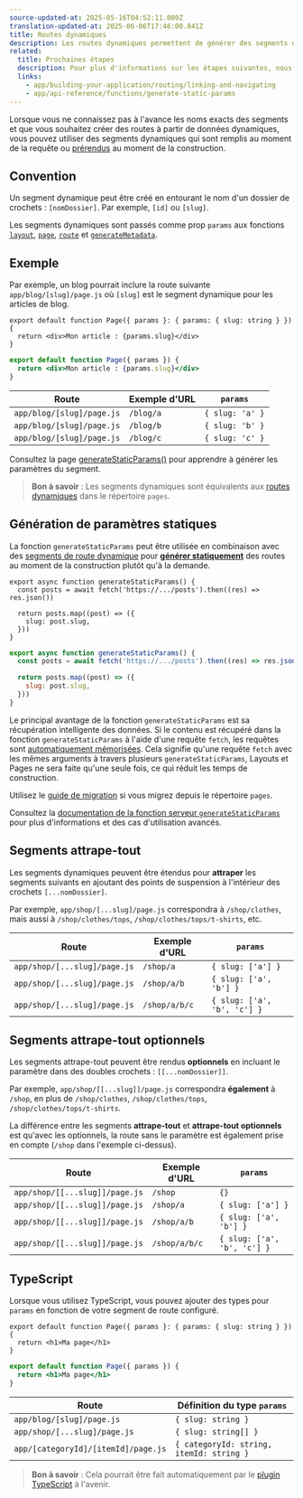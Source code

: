 ```yaml
---
source-updated-at: 2025-05-16T04:52:11.000Z
translation-updated-at: 2025-06-06T17:46:00.841Z
title: Routes dynamiques
description: Les routes dynamiques permettent de générer des segments de route à partir de données dynamiques de manière programmatique.
related:
  title: Prochaines étapes
  description: Pour plus d'informations sur les étapes suivantes, nous recommandons les sections suivantes
  links:
    - app/building-your-application/routing/linking-and-navigating
    - app/api-reference/functions/generate-static-params
---
```


Lorsque vous ne connaissez pas à l'avance les noms exacts des segments et que vous souhaitez créer des routes à partir de données dynamiques, vous pouvez utiliser des segments dynamiques qui sont remplis au moment de la requête ou [prérendus](#generating-static-params) au moment de la construction.

## Convention

Un segment dynamique peut être créé en entourant le nom d'un dossier de crochets : `[nomDossier]`. Par exemple, `[id]` ou `[slug]`.

Les segments dynamiques sont passés comme prop `params` aux fonctions [`layout`](/docs/app/api-reference/file-conventions/layout), [`page`](/docs/app/api-reference/file-conventions/page), [`route`](/docs/app/building-your-application/routing/route-handlers) et [`generateMetadata`](/docs/app/api-reference/functions/generate-metadata#generatemetadata-function).

## Exemple

Par exemple, un blog pourrait inclure la route suivante `app/blog/[slug]/page.js` où `[slug]` est le segment dynamique pour les articles de blog.

```tsx filename="app/blog/[slug]/page.tsx" switcher
export default function Page({ params }: { params: { slug: string } }) {
  return <div>Mon article : {params.slug}</div>
}
```

```jsx filename="app/blog/[slug]/page.js" switcher
export default function Page({ params }) {
  return <div>Mon article : {params.slug}</div>
}
```

| Route                     | Exemple d'URL | `params`        |
| ------------------------- | ----------- | --------------- |
| `app/blog/[slug]/page.js` | `/blog/a`   | `{ slug: 'a' }` |
| `app/blog/[slug]/page.js` | `/blog/b`   | `{ slug: 'b' }` |
| `app/blog/[slug]/page.js` | `/blog/c`   | `{ slug: 'c' }` |

Consultez la page [generateStaticParams()](#generating-static-params) pour apprendre à générer les paramètres du segment.

> **Bon à savoir** : Les segments dynamiques sont équivalents aux [routes dynamiques](/docs/app/building-your-application/routing/dynamic-routes) dans le répertoire `pages`.

## Génération de paramètres statiques

La fonction `generateStaticParams` peut être utilisée en combinaison avec des [segments de route dynamique](/docs/app/building-your-application/routing/dynamic-routes) pour [**générer statiquement**](/docs/app/building-your-application/rendering/server-components#static-rendering-default) des routes au moment de la construction plutôt qu'à la demande.

```tsx filename="app/blog/[slug]/page.tsx" switcher
export async function generateStaticParams() {
  const posts = await fetch('https://.../posts').then((res) => res.json())

  return posts.map((post) => ({
    slug: post.slug,
  }))
}
```

```jsx filename="app/blog/[slug]/page.js" switcher
export async function generateStaticParams() {
  const posts = await fetch('https://.../posts').then((res) => res.json())

  return posts.map((post) => ({
    slug: post.slug,
  }))
}
```

Le principal avantage de la fonction `generateStaticParams` est sa récupération intelligente des données. Si le contenu est récupéré dans la fonction `generateStaticParams` à l'aide d'une requête `fetch`, les requêtes sont [automatiquement mémorisées](/docs/app/building-your-application/caching#request-memoization). Cela signifie qu'une requête `fetch` avec les mêmes arguments à travers plusieurs `generateStaticParams`, Layouts et Pages ne sera faite qu'une seule fois, ce qui réduit les temps de construction.

Utilisez le [guide de migration](/docs/app/building-your-application/upgrading/app-router-migration#dynamic-paths-getstaticpaths) si vous migrez depuis le répertoire `pages`.

Consultez la [documentation de la fonction serveur `generateStaticParams`](/docs/app/api-reference/functions/generate-static-params) pour plus d'informations et des cas d'utilisation avancés.

## Segments attrape-tout

Les segments dynamiques peuvent être étendus pour **attraper** les segments suivants en ajoutant des points de suspension à l'intérieur des crochets `[...nomDossier]`.

Par exemple, `app/shop/[...slug]/page.js` correspondra à `/shop/clothes`, mais aussi à `/shop/clothes/tops`, `/shop/clothes/tops/t-shirts`, etc.

| Route                        | Exemple d'URL   | `params`                    |
| ---------------------------- | ------------- | --------------------------- |
| `app/shop/[...slug]/page.js` | `/shop/a`     | `{ slug: ['a'] }`           |
| `app/shop/[...slug]/page.js` | `/shop/a/b`   | `{ slug: ['a', 'b'] }`      |
| `app/shop/[...slug]/page.js` | `/shop/a/b/c` | `{ slug: ['a', 'b', 'c'] }` |

## Segments attrape-tout optionnels

Les segments attrape-tout peuvent être rendus **optionnels** en incluant le paramètre dans des doubles crochets : `[[...nomDossier]]`.

Par exemple, `app/shop/[[...slug]]/page.js` correspondra **également** à `/shop`, en plus de `/shop/clothes`, `/shop/clothes/tops`, `/shop/clothes/tops/t-shirts`.

La différence entre les segments **attrape-tout** et **attrape-tout optionnels** est qu'avec les optionnels, la route sans le paramètre est également prise en compte (`/shop` dans l'exemple ci-dessus).

| Route                          | Exemple d'URL   | `params`                    |
| ------------------------------ | ------------- | --------------------------- |
| `app/shop/[[...slug]]/page.js` | `/shop`       | `{}`                        |
| `app/shop/[[...slug]]/page.js` | `/shop/a`     | `{ slug: ['a'] }`           |
| `app/shop/[[...slug]]/page.js` | `/shop/a/b`   | `{ slug: ['a', 'b'] }`      |
| `app/shop/[[...slug]]/page.js` | `/shop/a/b/c` | `{ slug: ['a', 'b', 'c'] }` |

## TypeScript

Lorsque vous utilisez TypeScript, vous pouvez ajouter des types pour `params` en fonction de votre segment de route configuré.

```tsx filename="app/blog/[slug]/page.tsx" switcher
export default function Page({ params }: { params: { slug: string } }) {
  return <h1>Ma page</h1>
}
```

```jsx filename="app/blog/[slug]/page.js" switcher
export default function Page({ params }) {
  return <h1>Ma page</h1>
}
```

| Route                               | Définition du type `params`                 |
| ----------------------------------- | ---------------------------------------- |
| `app/blog/[slug]/page.js`           | `{ slug: string }`                       |
| `app/shop/[...slug]/page.js`        | `{ slug: string[] }`                     |
| `app/[categoryId]/[itemId]/page.js` | `{ categoryId: string, itemId: string }` |

> **Bon à savoir** : Cela pourrait être fait automatiquement par le [plugin TypeScript](/docs/app/building-your-application/configuring/typescript#typescript-plugin) à l'avenir.